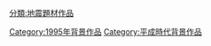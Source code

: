 
[[分類:地震題材作品|分類:地震題材作品]]
[[Category:1995年背景作品|Category:1995年背景作品]]
[[Category:平成時代背景作品|Category:平成時代背景作品]]